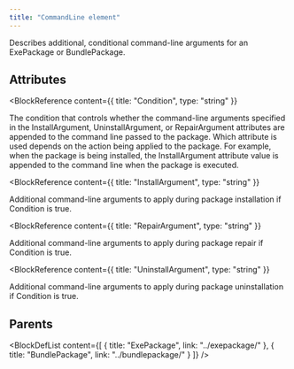 ```yaml
---
title: "CommandLine element"
---
```



Describes additional, conditional command-line arguments for an ExePackage or BundlePackage.


## Attributes

<BlockWrapper>

  <BlockReference
    content={{
      title: "Condition",
      type: "string"
    }}
  >
  The condition that controls whether the command-line arguments specified in the
   InstallArgument, UninstallArgument, or RepairArgument attributes are appended to the
   command line passed to the package. Which attribute is used depends on the
   action being applied to the package. For example, when the package is
   being installed, the InstallArgument attribute value is appended to the command
   line when the package is executed.
  </BlockReference>

  <BlockReference
    content={{
      title: "InstallArgument",
      type: "string"
    }}
  >
  Additional command-line arguments to apply during package installation if Condition is true.
  </BlockReference>

  <BlockReference
    content={{
      title: "RepairArgument",
      type: "string"
    }}
  >
  Additional command-line arguments to apply during package repair if Condition is true.
  </BlockReference>

  <BlockReference
    content={{
      title: "UninstallArgument",
      type: "string"
    }}
  >
  Additional command-line arguments to apply during package uninstallation if Condition is true.
  </BlockReference>

</BlockWrapper>


## Parents

<BlockDefList content={[
    {
      title: "ExePackage",
      link: "../exepackage/"
    },
    {
      title: "BundlePackage",
      link: "../bundlepackage/"
    }
  ]}
/>